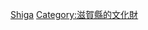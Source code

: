 {{日本行政區劃分類導航|重要文化財}}
{{Commonscat|Important Cultural Property of Japan in Shiga prefecture}}

[[Category:日本各都道府縣重要文化財|Shiga]]
[[Category:滋賀縣的文化財|Category:滋賀縣的文化財]]
